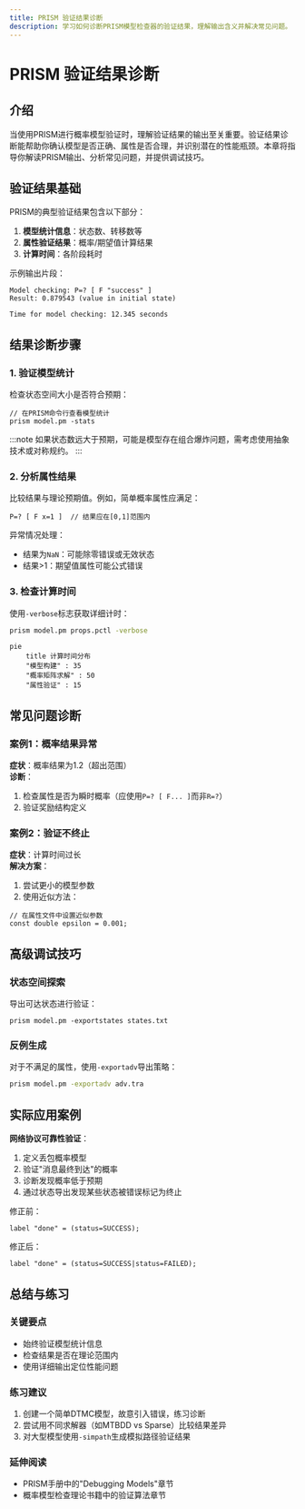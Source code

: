 ```yaml
---
title: PRISM 验证结果诊断
description: 学习如何诊断PRISM模型检查器的验证结果，理解输出含义并解决常见问题。
---
```


# PRISM 验证结果诊断

## 介绍

当使用PRISM进行概率模型验证时，理解验证结果的输出至关重要。验证结果诊断能帮助你确认模型是否正确、属性是否合理，并识别潜在的性能瓶颈。本章将指导你解读PRISM输出、分析常见问题，并提供调试技巧。

## 验证结果基础

PRISM的典型验证结果包含以下部分：

1. **模型统计信息**：状态数、转移数等
2. **属性验证结果**：概率/期望值计算结果
3. **计算时间**：各阶段耗时

示例输出片段：
```
Model checking: P=? [ F "success" ]
Result: 0.879543 (value in initial state)

Time for model checking: 12.345 seconds
```

## 结果诊断步骤

### 1. 验证模型统计

检查状态空间大小是否符合预期：
```prism
// 在PRISM命令行查看模型统计
prism model.pm -stats
```

:::note
如果状态数远大于预期，可能是模型存在组合爆炸问题，需考虑使用抽象技术或对称规约。
:::

### 2. 分析属性结果

比较结果与理论预期值。例如，简单概率属性应满足：
```
P=? [ F x=1 ]  // 结果应在[0,1]范围内
```

异常情况处理：
- 结果为`NaN`：可能除零错误或无效状态
- 结果>1：期望值属性可能公式错误

### 3. 检查计算时间

使用`-verbose`标志获取详细计时：
```bash
prism model.pm props.pctl -verbose
```

```mermaid
pie
    title 计算时间分布
    "模型构建" : 35
    "概率矩阵求解" : 50
    "属性验证" : 15
```

## 常见问题诊断

### 案例1：概率结果异常

**症状**：概率结果为1.2（超出范围）<br />
**诊断**：
1. 检查属性是否为瞬时概率（应使用`P=? [ F... ]`而非`R=?`）
2. 验证奖励结构定义

### 案例2：验证不终止

**症状**：计算时间过长<br />
**解决方案**：
1. 尝试更小的模型参数
2. 使用近似方法：
```prism
// 在属性文件中设置近似参数
const double epsilon = 0.001;
```

## 高级调试技巧

### 状态空间探索

导出可达状态进行验证：
```prism
prism model.pm -exportstates states.txt
```

### 反例生成

对于不满足的属性，使用`-exportadv`导出策略：
```bash
prism model.pm -exportadv adv.tra
```

## 实际应用案例

**网络协议可靠性验证**：
1. 定义丢包概率模型
2. 验证"消息最终到达"的概率
3. 诊断发现概率低于预期
4. 通过状态导出发现某些状态被错误标记为终止

修正前：
```prism
label "done" = (status=SUCCESS);
```
修正后：
```prism
label "done" = (status=SUCCESS|status=FAILED);
```

## 总结与练习

### 关键要点
- 始终验证模型统计信息
- 检查结果是否在理论范围内
- 使用详细输出定位性能问题

### 练习建议
1. 创建一个简单DTMC模型，故意引入错误，练习诊断
2. 尝试用不同求解器（如MTBDD vs Sparse）比较结果差异
3. 对大型模型使用`-simpath`生成模拟路径验证结果

### 延伸阅读
- PRISM手册中的"Debugging Models"章节
- 概率模型检查理论书籍中的验证算法章节